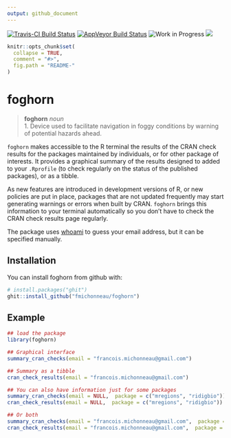 ```yaml
---
output: github_document
---
```


<!-- README.md is generated from README.Rmd. Please edit that file -->


[![Travis-CI Build Status](https://travis-ci.org/fmichonneau/foghorn.svg?branch=master)](https://travis-ci.org/fmichonneau/foghorn)
[![AppVeyor Build Status](https://ci.appveyor.com/api/projects/status/github/fmichonneau/horn?branch=master&svg=true)](https://ci.appveyor.com/project/fmichonneau/horn)
![Work in Progress](https://img.shields.io/badge/status-work in progress-yellow.svg)
[![](http://www.r-pkg.org/badges/version/foghorn)](http://www.r-pkg.org/pkg/foghorn)

```r
knitr::opts_chunk$set(
  collapse = TRUE,
  comment = "#>",
  fig.path = "README-"
)
```

# foghorn

> **foghorn** *noun* <br>
>     1. Device used to facilitate navigation in foggy conditions by warning of
>        potential hazards ahead.

`foghorn` makes accessible to the R terminal the results of the CRAN check
results for the packages maintained by individuals, or for other package of
interests. It provides a graphical summary of the results designed to added to
your `.Rprofile` (to check regularly on the status of the published packages),
or as a tibble.

As new features are introduced in development versions of R, or new policies are
put in place, packages that are not updated frequently may start generating
warnings or errors when built by CRAN. `foghorn` brings this information to your
terminal automatically so you don't have to check the CRAN check results page
regularly.

The package uses [whoami](https://cran.r-project.org/package=whoami) to guess
your email address, but it can be specified manually.

## Installation

You can install foghorn from github with:

```r
# install.packages("ghit")
ghit::install_github("fmichonneau/foghorn")
```

## Example

```r
## load the package
library(foghorn)

## Graphical interface
summary_cran_checks(email = "francois.michonneau@gmail.com")

## Summary as a tibble
cran_check_results(email = "francois.michonneau@gmail.com")

## You can also have information just for some packages
summary_cran_checks(email = NULL,  package = c("mregions", "ridigbio"))
cran_check_results(email = NULL,  package = c("mregions", "ridigbio"))

## Or both
summary_cran_checks(email = "francois.michonneau@gmail.com",  package = c("mregions", "ridigbio"))
cran_check_results(email = "francois.michonneau@gmail.com",  package = c("mregions", "ridigbio"))
```
